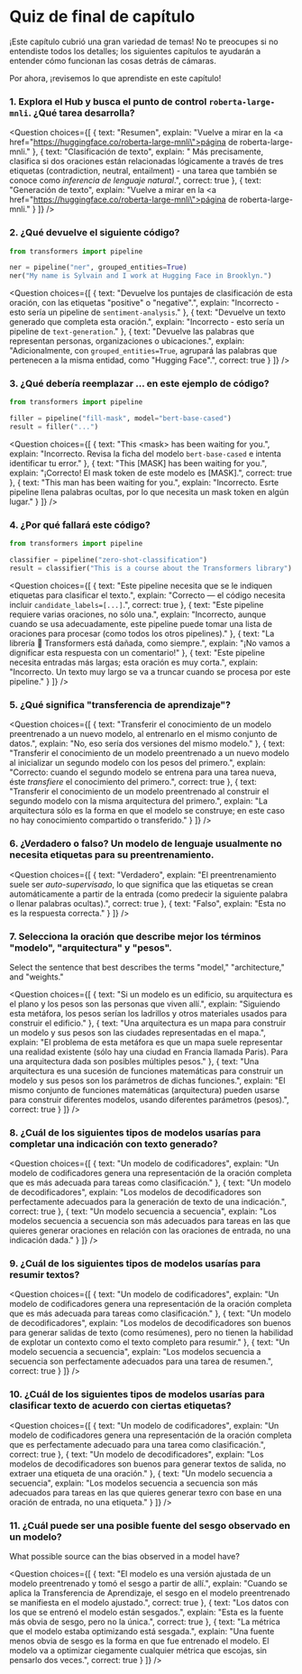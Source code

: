 <!-- DISABLE-FRONTMATTER-SECTIONS -->

# Quiz de final de capítulo

¡Este capítulo cubrió una gran variedad de temas! No te preocupes si no entendiste todos los detalles; los siguientes capítulos te ayudarán a entender cómo funcionan las cosas detrás de cámaras.

Por ahora, ¡revisemos lo que aprendiste en este capítulo!

### 1. Explora el Hub y busca el punto de control `roberta-large-mnli`. ¿Qué tarea desarrolla?

<Question
	choices={[
		{
			text: "Resumen",
			explain: "Vuelve a mirar en la <a href=\"https://huggingface.co/roberta-large-mnli\">página de roberta-large-mnli</a>."
		},
		{
			text: "Clasificación de texto",
			explain: " Más precisamente, clasifica si dos oraciones están relacionadas lógicamente a través de tres etiquetas (contradiction, neutral, entailment) - una tarea que también se conoce como <em>inferencia de lenguaje natural</em>.", 
			correct: true
		},
		{
			text: "Generación de texto",
			explain: "Vuelve a mirar en la <a href=\"https://huggingface.co/roberta-large-mnli\">página de roberta-large-mnli</a>."
		}
	]}
/>

### 2. ¿Qué devuelve el siguiente código?

```py
from transformers import pipeline

ner = pipeline("ner", grouped_entities=True)
ner("My name is Sylvain and I work at Hugging Face in Brooklyn.")
```

<Question
	choices={[
		{
			text: "Devuelve los puntajes de clasificación de esta oración, con las etiquetas \"positive\" o \"negative\".",
			explain: "Incorrecto - esto sería un pipeline de <code>sentiment-analysis</code>."
		},
		{
			text: "Devuelve un texto generado que completa esta oración.",
			explain: "Incorrecto - esto sería un pipeline de <code>text-generation</code>."
		},
		{
			text: "Devuelve las palabras que representan personas, organizaciones o ubicaciones.",
			explain: "Adicionalmente, con <code>grouped_entities=True</code>, agrupará las palabras que pertenecen a la misma entidad, como \"Hugging Face\".",
			correct: true
		}
	]}
/>

### 3. ¿Qué debería reemplazar ... en este ejemplo de código?

```py
from transformers import pipeline

filler = pipeline("fill-mask", model="bert-base-cased")
result = filler("...")
```

<Question
	choices={[
		{
			text: "This &#60;mask> has been waiting for you.",
			explain: "Incorrecto. Revisa la ficha del modelo <code>bert-base-cased</code> e intenta identificar tu error."
		},
		{
			text: "This [MASK] has been waiting for you.",
			explain: "¡Correcto! El mask token de este modelo es [MASK].",
			correct: true
		},
		{
			text: "This man has been waiting for you.",
			explain: "Incorrecto. Esrte pipeline llena palabras ocultas, por lo que necesita un mask token en algún lugar."
		}
	]}
/>

### 4. ¿Por qué fallará este código?

```py
from transformers import pipeline

classifier = pipeline("zero-shot-classification")
result = classifier("This is a course about the Transformers library")
```

<Question
	choices={[
		{
			text: "Este pipeline necesita que se le indiquen etiquetas para clasificar el texto.",
			explain: "Correcto — el código necesita incluir <code>candidate_labels=[...]</code>.",
			correct: true
		},
		{
			text: "Este pipeline requiere varias oraciones, no sólo una.",
			explain: "Incorrecto, aunque cuando se usa adecuadamente, este pipeline puede tomar una lista de oraciones para procesar (como todos los otros pipelines)."
		},
		{
			text: "La librería 🤗 Transformers está dañada, como siempre.",
			explain: "¡No vamos a dignificar esta respuesta con un comentario!"
		},
		{
			text: "Este pipeline necesita entradas más largas; esta oración es muy corta.",
			explain: "Incorrecto. Un texto muy largo se va a truncar cuando se procesa por este pipeline."
		}
	]}
/>

### 5. ¿Qué significa "transferencia de aprendizaje"?

<Question
	choices={[
		{
			text: "Transferir el conocimiento de un modelo preentrenado a un nuevo modelo, al entrenarlo en el mismo conjunto de datos.",
			explain: "No, eso sería dos versiones del mismo modelo."
		},
		{
			text: "Transferir el conocimiento de un modelo preentrenado a un nuevo modelo al inicializar un segundo modelo con los pesos del primero.",
			explain: "Correcto: cuando el segundo modelo se entrena para una tarea nueva, éste *transfiere* el conocimiento del primero.",
			correct: true
		},
		{
			text: "Transferir el conocimiento de un modelo preentrenado al construir el segundo modelo con la misma arquitectura del primero.",
			explain: "La arquitectura sólo es la forma en que el modelo se construye; en este caso no hay conocimiento compartido o transferido."
		}
	]}
/>

### 6. ¿Verdadero o falso? Un modelo de lenguaje usualmente no necesita etiquetas para su preentrenamiento.

<Question
	choices={[
		{
			text: "Verdadero",
			explain: "El preentrenamiento suele ser <em>auto-supervisado</em>, lo que significa que las etiquetas se crean automáticamente a partir de la entrada (como predecir la siguiente palabra o llenar palabras ocultas).",
			correct: true
		},
		{
			text: "Falso",
			explain: "Esta no es la respuesta correcta."
		}
	]}
/>

### 7. Selecciona la oración que describe mejor los términos "modelo", "arquitectura" y "pesos".

Select the sentence that best describes the terms "model," "architecture," and "weights."

<Question
	choices={[
		{
			text: "Si un modelo es un edificio, su arquitectura es el plano y los pesos son las personas que viven allí.",
			explain: "Siguiendo esta metáfora, los pesos serían los ladrillos y otros materiales usados para construir el edificio."
		},
		{
			text: "Una arquitectura es un mapa para construir un modelo y sus pesos son las ciudades representadas en el mapa.",
			explain: "El problema de esta metáfora es que un mapa suele representar una realidad existente (sólo hay una ciudad en Francia llamada Paris). Para una arquitectura dada son posibles múltiples pesos."
		},
		{
			text: "Una arquitectura es una sucesión de funciones matemáticas para construir un modelo y sus pesos son los parámetros de dichas funciones.",
			explain: "El mismo conjunto de funciones matemáticas (arquitectura) pueden usarse para construir diferentes modelos, usando diferentes parámetros (pesos).",
			correct: true
		}
	]}
/>


### 8. ¿Cuál de los siguientes tipos de modelos usarías para completar una indicación con texto generado?


<Question
	choices={[
		{
			text: "Un modelo de codificadores",
			explain: "Un modelo de codificadores genera una representación de la oración completa que es más adecuada para tareas como clasificación."
		},
		{
			text: "Un modelo de decodificadores",
			explain: "Los modelos de decodificadores son perfectamente adecuados para la generación de texto de una indicación.",
			correct: true
		},
		{
			text: "Un modelo secuencia a secuencia",
			explain: "Los modelos secuencia a secuencia son más adecuados para tareas en las que quieres generar oraciones en relación con las oraciones de entrada, no una indicación dada."
		}
	]}
/>

### 9. ¿Cuál de los siguientes tipos de modelos usarías para resumir textos?

<Question
	choices={[
		{
			text: "Un modelo de codificadores",
			explain: "Un modelo de codificadores genera una representación de la oración completa que es más adecuada para tareas como clasificación."
		},
		{
			text: "Un modelo de decodificadores",
			explain: "Los modelos de decodificadores son buenos para generar salidas de texto (como resúmenes), pero no tienen la habilidad de explotar un contexto como el texto completo para resumir."
		},
		{
			text: "Un modelo secuencia a secuencia",
			explain: "Los modelos secuencia a secuencia son perfectamente adecuados para una tarea de resumen.",
			correct: true
		}
	]}
/>

### 10. ¿Cuál de los siguientes tipos de modelos usarías para clasificar texto de acuerdo con ciertas etiquetas?

<Question
	choices={[
		{
			text: "Un modelo de codificadores",
			explain: "Un modelo de codificadores genera una representación de la oración completa que es perfectamente adecuado para una tarea como clasificación.",
			correct: true
		},
		{
			text: "Un modelo de decodificadores",
			explain: "Los modelos de decodificadores son buenos para generar textos de salida, no extraer una etiqueta de una oración."
		},
		{
			text: "Un modelo secuencia a secuencia",
			explain: "Los modelos secuencia a secuencia son más adecuados para tareas en las que quieres generar texro con base en una oración de entrada, no una etiqueta."
		}
	]}
/>

### 11. ¿Cuál puede ser una posible fuente del sesgo observado en un modelo?

What possible source can the bias observed in a model have?

<Question
	choices={[
		{
			text: "El modelo es una versión ajustada de un modelo preentrenado y tomó el sesgo a partir de allí.",
			explain: "Cuando se aplica la Transferencia de Aprendizaje, el sesgo en el modelo preentrenado se manifiesta en el modelo ajustado.",
			correct: true
		},
		{
			text: "Los datos con los que se entrenó el modelo están sesgados.",
			explain: "Esta es la fuente más obvia de sesgo, pero no la única.",
			correct: true
		},
		{
			text: "La métrica que el modelo estaba optimizando está sesgada.",
			explain: "Una fuente menos obvia de sesgo es la forma en que fue entrenado el modelo. El modelo va a optimizar ciegamente cualquier métrica que escojas, sin pensarlo dos veces.",
			correct: true
		}
	]}
/>
